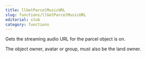 ```yaml
---
title: llGetParcelMusicURL
slug: functions/llGetParcelMusicURL
editorial: stub
category: functions
---
```


<LSLFunction
	name="llGetParcelMusicURL"
	returnType="string"
/>

Gets the streaming audio URL for the parcel object is on.

The object owner, avatar or group, must also be the land owner.
